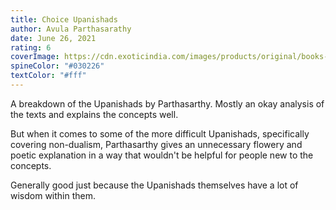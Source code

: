 ```yaml
---
title: Choice Upanishads
author: Avula Parthasarathy
date: June 26, 2021
rating: 6
coverImage: https://cdn.exoticindia.com/images/products/original/books-2019/uad518.jpg
spineColor: "#030226"
textColor: "#fff"
---
```


A breakdown of the Upanishads by Parthasarthy. Mostly an okay analysis of the texts and explains the concepts well.

But when it comes to some of the more difficult Upanishads, specifically covering non-dualism, Parthasarthy gives an unnecessary flowery and poetic explanation in a way that wouldn't be helpful for people new to the concepts.

Generally good just because the Upanishads themselves have a lot of wisdom within them.
